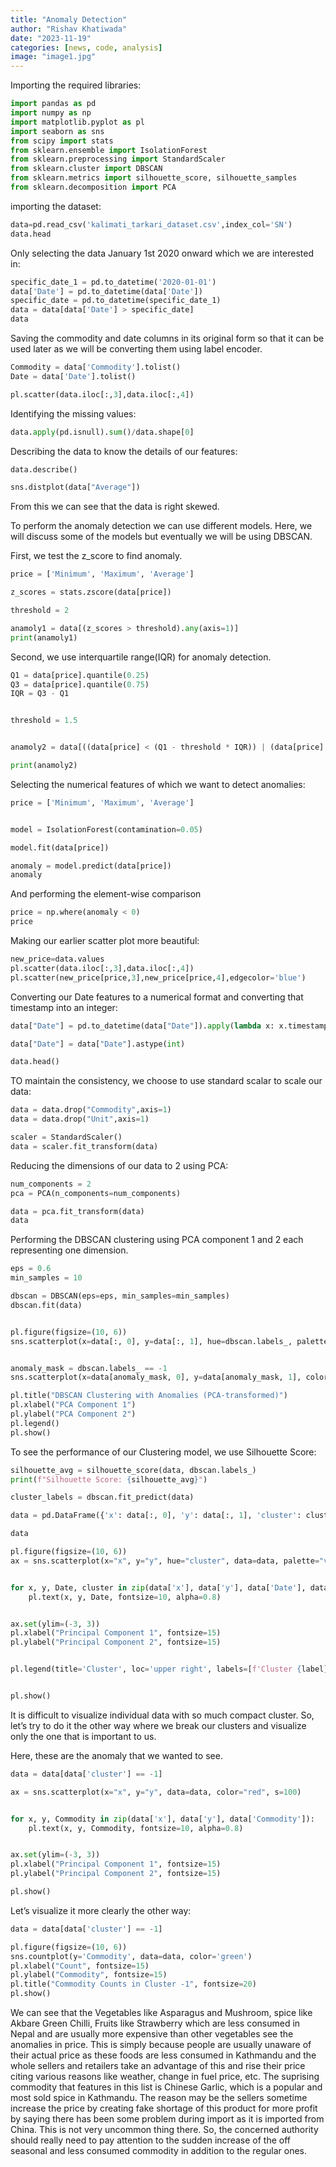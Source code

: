 ```yaml
---
title: "Anomaly Detection"
author: "Rishav Khatiwada"
date: "2023-11-19"
categories: [news, code, analysis]
image: "image1.jpg"
---
```


Importing the required libraries:

```python
import pandas as pd
import numpy as np
import matplotlib.pyplot as pl
import seaborn as sns
from scipy import stats
from sklearn.ensemble import IsolationForest
from sklearn.preprocessing import StandardScaler
from sklearn.cluster import DBSCAN
from sklearn.metrics import silhouette_score, silhouette_samples
from sklearn.decomposition import PCA
```

importing the dataset:

```python
data=pd.read_csv('kalimati_tarkari_dataset.csv',index_col='SN')
data.head
```

Only selecting the data January 1st 2020 onward which we are interested in:

```python
specific_date_1 = pd.to_datetime('2020-01-01') 
data['Date'] = pd.to_datetime(data['Date'])
specific_date = pd.to_datetime(specific_date_1)
data = data[data['Date'] > specific_date]
data
```

Saving the commodity and date columns in its original form so that it can be used later as we will be converting them using label encoder.

```python
Commodity = data['Commodity'].tolist()
Date = data['Date'].tolist()
```

```python
pl.scatter(data.iloc[:,3],data.iloc[:,4])
```

Identifying the missing values:

```python
data.apply(pd.isnull).sum()/data.shape[0]
```

Describing the data to know the details of our features:

```python
data.describe()
```

```python
sns.distplot(data["Average"])
```

From this we can see that the data is right skewed.

To perform the anomaly detection we can use different models. Here, we will discuss some of the models but eventually we will be using DBSCAN.

First, we test the z_score to find anomaly.

```python
price = ['Minimum', 'Maximum', 'Average']

z_scores = stats.zscore(data[price])

threshold = 2

anamoly1 = data[(z_scores > threshold).any(axis=1)]
print(anamoly1)
```

Second, we use interquartile range(IQR) for anomaly detection.

```python
Q1 = data[price].quantile(0.25)
Q3 = data[price].quantile(0.75)
IQR = Q3 - Q1


threshold = 1.5


anamoly2 = data[((data[price] < (Q1 - threshold * IQR)) | (data[price] > (Q3 + threshold * IQR))).any(axis=1)]

print(anamoly2)
```

Selecting the numerical features of which we want to detect anomalies:

```python
price = ['Minimum', 'Maximum', 'Average']


model = IsolationForest(contamination=0.05)

model.fit(data[price])

anomaly = model.predict(data[price])
anomaly
```

And performing the element-wise comparison

```python
price = np.where(anomaly < 0)
price
```

Making our earlier scatter plot more beautiful:

```python
new_price=data.values
pl.scatter(data.iloc[:,3],data.iloc[:,4])
pl.scatter(new_price[price,3],new_price[price,4],edgecolor='blue')
```

Converting our Date features to a numerical format and converting that timestamp into an integer:

```python
data["Date"] = pd.to_datetime(data["Date"]).apply(lambda x: x.timestamp())

data["Date"] = data["Date"].astype(int)

data.head()
```

TO maintain the consistency, we choose to use standard scalar to scale our data:

```python
data = data.drop("Commodity",axis=1)
data = data.drop("Unit",axis=1)

scaler = StandardScaler()
data = scaler.fit_transform(data)
```

Reducing the dimensions of our data to 2 using PCA:

```python
num_components = 2
pca = PCA(n_components=num_components)

data = pca.fit_transform(data)
data
```

Performing the DBSCAN clustering using PCA component 1 and 2 each representing one dimension.

```python
eps = 0.6
min_samples = 10

dbscan = DBSCAN(eps=eps, min_samples=min_samples)
dbscan.fit(data)


pl.figure(figsize=(10, 6))
sns.scatterplot(x=data[:, 0], y=data[:, 1], hue=dbscan.labels_, palette='viridis', legend='full')


anomaly_mask = dbscan.labels_ == -1
sns.scatterplot(x=data[anomaly_mask, 0], y=data[anomaly_mask, 1], color='red', marker='x', label='Anomalies')

pl.title("DBSCAN Clustering with Anomalies (PCA-transformed)")
pl.xlabel("PCA Component 1")
pl.ylabel("PCA Component 2")
pl.legend()
pl.show()
```

To see the performance of our Clustering model, we use Silhouette Score:

```python
silhouette_avg = silhouette_score(data, dbscan.labels_)
print(f"Silhouette Score: {silhouette_avg}")
```

```python
cluster_labels = dbscan.fit_predict(data)

data = pd.DataFrame({'x': data[:, 0], 'y': data[:, 1], 'cluster': cluster_labels, 'Date': Date,"Commodity":Commodity})

data
```

```python
pl.figure(figsize=(10, 6))
ax = sns.scatterplot(x="x", y="y", hue="cluster", data=data, palette="viridis", s=100)


for x, y, Date, cluster in zip(data['x'], data['y'], data['Date'], data['cluster']):
    pl.text(x, y, Date, fontsize=10, alpha=0.8)


ax.set(ylim=(-3, 3))
pl.xlabel("Principal Component 1", fontsize=15)
pl.ylabel("Principal Component 2", fontsize=15)


pl.legend(title='Cluster', loc='upper right', labels=[f'Cluster {label}' for label in data['cluster'].unique()])


pl.show()
```

It is difficult to visualize individual data with so much compact cluster. So, let's try to do it the other way where we break our clusters and visualize only the one that is important to us.

Here, these are the anomaly that we wanted to see.

```python
data = data[data['cluster'] == -1]

ax = sns.scatterplot(x="x", y="y", data=data, color="red", s=100)


for x, y, Commodity in zip(data['x'], data['y'], data['Commodity']):
    pl.text(x, y, Commodity, fontsize=10, alpha=0.8)


ax.set(ylim=(-3, 3))
pl.xlabel("Principal Component 1", fontsize=15)
pl.ylabel("Principal Component 2", fontsize=15)

pl.show()
```

Let's visualize it more clearly the other way:

```python
data = data[data['cluster'] == -1]

pl.figure(figsize=(10, 6))
sns.countplot(y='Commodity', data=data, color='green')
pl.xlabel("Count", fontsize=15)
pl.ylabel("Commodity", fontsize=15)
pl.title("Commodity Counts in Cluster -1", fontsize=20)
pl.show()
```

We can see that the Vegetables like Asparagus and Mushroom, spice like Akbare Green Chilli, Fruits like Strawberry which are less consumed in Nepal and are usually more expensive than other vegetables see the anomalies in price. This is simply because people are usually unaware of their actual price as these foods are less consumed in Kathmandu and the whole sellers and retailers take an advantage of this and rise their price citing various reasons like weather, change in fuel price, etc. The suprising commodity that features in this list is Chinese Garlic, which is a popular and most sold spice in Kathmandu. The reason may be the sellers sometime increase the price by creating fake shortage of this product for more profit by saying there has been some problem during import as it is imported from China. This is not very uncommon thing there. So, the concerned authority should really need to pay attention to the sudden increase of the off seasonal and less consumed commodity in addition to the regular ones.
